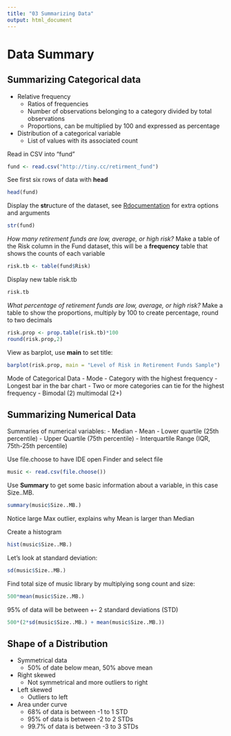 ```yaml
---
title: "03 Summarizing Data"
output: html_document
---
```

# Data Summary
## Summarizing Categorical data
- Relative frequency
	- Ratios of frequencies
	- Number of observations belonging to a category divided by total observations
	- Proportions, can be multiplied by 100 and expressed as percentage
- Distribution of a categorical variable
	- List of values with its associated count

Read in CSV into "fund" 

```r
fund <- read.csv("http://tiny.cc/retirment_fund")
```

See first six rows of data with **head**
```r
head(fund)
```
Display the **str**ucture of the dataset, see [Rdocumentation](https://www.rdocumentation.org/packages/utils/versions/3.6.2/topics/str) for extra options and arguments
```r
str(fund)
```

*How many retirement funds are low, average, or high risk?*
Make a table of the Risk column in the Fund dataset, this will be a **frequency** table that shows the counts of each variable
```r
risk.tb <- table(fund$Risk)
```

Display new table risk.tb
```r
risk.tb
```

*What percentage of retirement funds are low, average, or high risk?*
Make a table to show the proportions, multiply by 100 to create percentage, round to two decimals
```r
risk.prop <- prop.table(risk.tb)*100
round(risk.prop,2)
```

View as barplot, use **main** to set title:
```r
barplot(risk.prop, main = "Level of Risk in Retirement Funds Sample")
```
Mode of Categorical Data
- Mode
  - Category with the highest frequency
  - Longest bar in the bar chart
  - Two or more categories can tie for the highest frequency
    - Bimodal (2) multimodal (2+)

## Summarizing Numerical Data
Summaries of numerical variables:
- Median
- Mean
- Lower quartile (25th percentile)
- Upper Quartile (75th percentile)
- Interquartile Range (IQR, 75th-25th percentile)

Use file.choose to have IDE open Finder and select file
```r
music <- read.csv(file.choose())
```

Use **Summary** to get some basic information about a variable, in this case Size..MB.
```r
summary(music$Size..MB.)
```

Notice large Max outlier, explains why Mean is larger than Median

Create a histogram
```r
hist(music$Size..MB.)
```
Let's look at standard deviation:
```r
sd(music$Size..MB.)
```
Find total size of music library by multiplying song count and size:
```r
500*mean(music$Size..MB.)
```

95% of data will be between +- 2 standard deviations (STD)

```r
500*(2*sd(music$Size..MB.) + mean(music$Size..MB.))
```

## Shape of a Distribution
- Symmetrical data
  - 50% of date below mean, 50% above mean
- Right skewed
  - Not symmetrical and more outliers to right
- Left skewed
  - Outliers to left
- Area under curve
  - 68% of data is between -1 to 1 STD
  - 95% of data is between -2 to 2 STDs
  - 99.7% of data is between -3 to 3 STDs